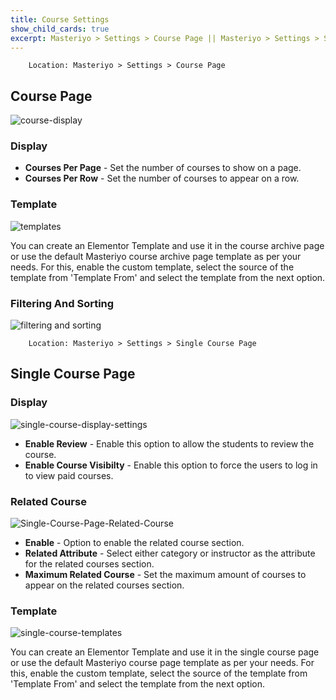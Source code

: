 ```yaml
---
title: Course Settings
show_child_cards: true
excerpt: Masteriyo > Settings > Course Page || Masteriyo > Settings > Single Course Page
---
```


        Location: Masteriyo > Settings > Course Page

## Course Page

![course-display](https://github.com/Masteriyo/masteriyo-docs/assets/75772539/ed888e54-9f68-4145-82be-9f40aefe8113)

### Display

- **Courses Per Page** - Set the number of courses to show on a page.
- **Courses Per Row** - Set the number of courses to appear on a row.

### Template

![templates](https://github.com/Masteriyo/masteriyo-docs/assets/75772539/70a881a2-c8ae-4088-9bb3-30b65e8c60d9)

You can create an Elementor Template and use it in the course archive page or use the default Masteriyo course archive page template as per your needs. For this, enable the custom template, select the source of the template from 'Template From' and select the template from the next option.

### Filtering And Sorting

![filtering and sorting](https://github.com/Masteriyo/masteriyo-docs/assets/75772539/e1fbac62-1eef-4646-bfe3-266cda343b1c)

        Location: Masteriyo > Settings > Single Course Page

## Single Course Page

### Display

![single-course-display-settings](https://github.com/Masteriyo/masteriyo-docs/assets/75772539/026f1fab-5013-4da4-ae9b-0275ae5d4ff7)

- **Enable Review** - Enable this option to allow the students to review the course.
- **Enable Course Visibilty** - Enable this option to force the users to log in to view paid courses. 

### Related Course

![Single-Course-Page-Related-Course](https://user-images.githubusercontent.com/75772539/228785353-e4e6a536-f76b-47ba-89f9-7f33bd299836.png)

- **Enable** - Option to enable the related course section.
- **Related Attribute** - Select either category or instructor as the attribute for the related courses section.
- **Maximum Related Course** - Set the maximum amount of courses to appear on the related courses section.

### Template

![single-course-templates](https://github.com/Masteriyo/masteriyo-docs/assets/75772539/10e8b234-a788-4287-8dc5-2d252d2a6071)

You can create an Elementor Template and use it in the single course page or use the default Masteriyo course page template as per your needs. For this, enable the custom template, select the source of the template from 'Template From' and select the template from the next option.